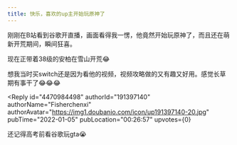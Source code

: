 ```yaml
---
title: 快乐，喜欢的up主开始玩原神了
---
```



<Forum groupName="原神" groupUrl="https://www.douban.com/group/genshin/" archivedAt="2025-05-16T16:53:11.782Z">
  <Post
    id="257211709"
    title="快乐，喜欢的up主开始玩原神了"
    url="https://www.douban.com/group/topic/257211709/?_spm_id=MTU5MTg4NDk3"
    pubTime="2022-01-05"
    highlightUserId="191397140"
  >
刚刚在B站看到谷歌开直播，画面看得我一愣，他竟然开始玩原神了，而且还在萌新开荒期间，瞬间狂喜。

现在正带着38级的安柏在雪山开荒😂

想我当时买switch还是因为看他的视频，视频攻略做的又有趣又好用。感觉长草期有事干了😂😂😂

<Reply
  id="4470984498"
  authorId="191397140"
  authorName="Fisherchenxi"
  authorAvatar="https://img1.doubanio.com/icon/up191397140-20.jpg"
  pubTime="2022-01-05"
  pubLocation="00:26:57"
  upvotes={0}
>
还记得高考前看谷歌玩gta😭
</Reply>
  </Post>
</Forum>
